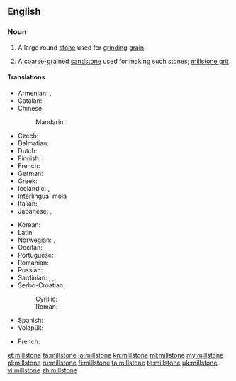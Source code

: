 ==English==
{{wikipedia}}

===Noun===
{{en-noun}}

# A large round [[stone]] used for [[grind]]ing [[grain]].
# {{context|geology|lang=en}} A coarse-grained [[sandstone]] used for making such stones; [[millstone grit]]

====Translations====
{{trans-top|large round stone used for grinding grain}}
* Armenian: {{t-|hy|երկանաքար|tr=erkanak'ar}}, {{t-|hy|ջրաղացաքար|tr=ǰraġac'ak'ar}}
* Catalan: {{t+|ca|mola|f}}
* Chinese:
*: Mandarin: {{t|cmn|磨石|tr=móshí|sc=Hani}}
* Czech: {{t-|cs|mlýnský kámen|m}}
* Dalmatian: {{tø|dlm|mucna|f}}
* Dutch: {{t-|nl|molensteen|m}}
* Finnish: {{t+|fi|myllynkivi}}
* French: {{t+|fr|meule|f}}
* German: {{t+|de|Mühlstein|m}}
* Greek: {{t+|el|μυλόπετρα|f|tr=mylópetra|sc=Grek}}
* Icelandic: {{t-|is|kvarnarsteinn|m}}, {{t-|is|myllusteinn|m}}
* Interlingua: [[mola]]
* Italian: {{t+|it|mola|f}}
* Japanese: {{t-|ja|碾き臼|tr=ひきうす, hikiusu|sc=Jpan}}, {{t-|ja|ひき臼|tr=ひきうす, hikiusu|sc=Jpan}}
{{trans-mid}}
* Korean: {{t-|ko|맷돌|tr=maetdol|sc=Kore}}
* Latin: {{t-|la|mola|f}}
* Norwegian: {{t-|no|kvernstein|m}}, {{t-|no|møllestein|m}}
* Occitan: {{t+|oc|mòla|f}}
* Portuguese: {{t-|pt|mó|f}}
* Romanian: {{t-|ro|piatră de moară|f}}
* Russian: {{t+|ru|жёрнов|m|tr=žórnov}}
* Sardinian: {{t-|sc|moa}}, {{t-|sc|mola}}, {{t-|sc|mora}}
* Serbo-Croatian:
*: Cyrillic: {{t-|sh|жрвањ|m}}
*: Roman:  {{t-|sh|žrvanj|m}}
* Spanish: {{t+|es|muela|f}}
* Volapük: {{t+|vo|mülaston}}
{{trans-bottom}}

{{trans-top|coarse-grained sandstone}}
* French: {{t+|fr|meulière|f}}
{{trans-mid}}
{{trans-bottom}}

[[et:millstone]]
[[fa:millstone]]
[[io:millstone]]
[[kn:millstone]]
[[ml:millstone]]
[[my:millstone]]
[[pl:millstone]]
[[ru:millstone]]
[[fi:millstone]]
[[ta:millstone]]
[[te:millstone]]
[[uk:millstone]]
[[vi:millstone]]
[[zh:millstone]]